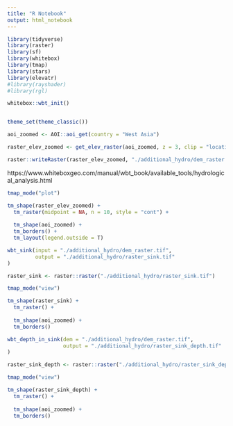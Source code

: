 ```yaml
---
title: "R Notebook"
output: html_notebook
---
```




```r

library(tidyverse)
library(raster)
library(sf)
library(whitebox)
library(tmap)
library(stars)
library(elevatr)
#library(rayshader)
#library(rgl)

whitebox::wbt_init()


theme_set(theme_classic())
```


```r
aoi_zoomed <- AOI::aoi_get(country = "West Asia")
```



```r
raster_elev_zoomed <- get_elev_raster(aoi_zoomed, z = 3, clip = "locations")
```
```r
raster::writeRaster(raster_elev_zoomed, "./additional_hydro/dem_raster.tif", overwrite = T)
```


https://www.whiteboxgeo.com/manual/wbt_book/available_tools/hydrological_analysis.html

```r
tmap_mode("plot")

tm_shape(raster_elev_zoomed) +
  tm_raster(midpoint = NA, n = 10, style = "cont") +
  
  tm_shape(aoi_zoomed) +
  tm_borders() +
  tm_layout(legend.outside = T)
```


```r
wbt_sink(input = "./additional_hydro/dem_raster.tif", 
         output = "./additional_hydro/raster_sink.tif"
)
```


```r
raster_sink <- raster::raster("./additional_hydro/raster_sink.tif")
```


```r
tmap_mode("view")

tm_shape(raster_sink) +
  tm_raster() +
  
  tm_shape(aoi_zoomed) +
  tm_borders()
```




```r
wbt_depth_in_sink(dem = "./additional_hydro/dem_raster.tif", 
                  output = "./additional_hydro/raster_sink_depth.tif"
)
```




```r
raster_sink_depth <- raster::raster("./additional_hydro/raster_sink_depth.tif")
```


```r
tmap_mode("view")

tm_shape(raster_sink_depth) +
  tm_raster() +
  
  tm_shape(aoi_zoomed) +
  tm_borders()
```




